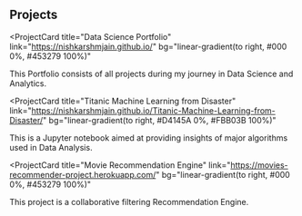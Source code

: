 ## Projects

<ProjectCard
  title="Data Science Portfolio"
  link="https://nishkarshmjain.github.io/"
  bg="linear-gradient(to right, #000 0%, #453279 100%)"
>
  This Portfolio consists of all projects during my journey in Data Science and Analytics. 
</ProjectCard>

<ProjectCard
  title="Titanic Machine Learning from Disaster"
  link="https://nishkarshmjain.github.io/Titanic-Machine-Learning-from-Disaster/"
  bg="linear-gradient(to right, #D4145A 0%, #FBB03B 100%)"
>
  This is a Jupyter notebook aimed at providing insights of major algorithms used in Data Analysis.
</ProjectCard>

<ProjectCard
  title="Movie Recommendation Engine"
  link="https://movies-recommender-project.herokuapp.com/"
  bg="linear-gradient(to right, #000 0%, #453279 100%)"
>
  This project is a collaborative filtering Recommendation Engine.
</ProjectCard>
